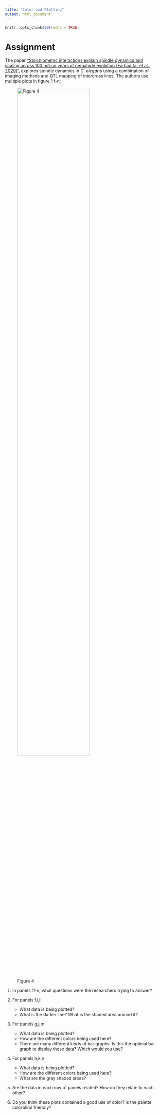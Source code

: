 ```yaml
---
title: "Color and Plotting"
output: html_document
---
```


```r
knitr::opts_chunk$set(echo = TRUE)
```

# Assignment

The paper ["Stoichiometric interactions explain spindle dynamics and scaling across 100 million years of nematode evolution (Farhadifar et al., 2020)"](https://elifesciences.org/articles/55877#content), explores spindle dynamics in *C. elegans* using a combination of imaging methods and QTL mapping of intercross lines.
The authors use multiple plots in figure 1 f-n:

![Figure 4](color.png){#id .class width=75% height=75%}


1. In panels 1f-n, what questions were the researchers trying to answer?      

2. For panels f,i,l: 
    + What data is being plotted?   
    + What is the darker line? What is the shaded area around it?  

3. For panels g,j,m: 
    + What data is being plotted?   
    + How are the different colors being used here?
    + There are many different kinds of bar graphs. Is this the optimal bar graph to display these data? Which would you use?  
    
4. For panels h,k,n: 
    + What data is being plotted?   
    + How are the different colors being used here?
    + What are the gray shaded areas?

5. Are the data in each row of panels related? How do they relate to each other?  
    
6. Do you think these plots contained a good use of color? Is the palette colorblind friendly?
    
    
    


